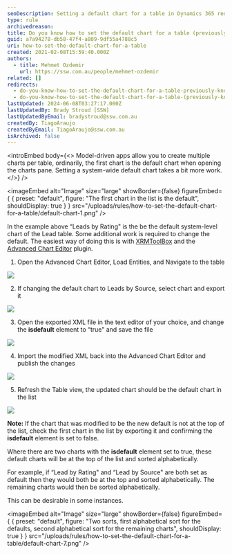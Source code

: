 ```yaml
---
seoDescription: Setting a default chart for a table in Dynamics 365 requires some additional work beyond creating multiple charts. Learn how to set a system-wide default chart using XRMToolBox and Advanced Chart Editor plugins.
type: rule
archivedreason:
title: Do you know how to set the default chart for a table (previously known as an entity)?
guid: a7a94278-db58-47f4-a809-9df55a4788c5
uri: how-to-set-the-default-chart-for-a-table
created: 2021-02-08T15:59:40.000Z
authors:
  - title: Mehmet Ozdemir
    url: https://ssw.com.au/people/mehmet-ozdemir
related: []
redirects:
  - do-you-know-how-to-set-the-default-chart-for-a-table-previously-known-as-an-entity
  - do-you-know-how-to-set-the-default-chart-for-a-table-(previously-known-as-an-entity)
lastUpdated: 2024-06-08T03:27:17.000Z
lastUpdatedBy: Brady Stroud [SSW]
lastUpdatedByEmail: bradystroud@ssw.com.au
createdBy: TiagoAraujo
createdByEmail: TiagoAraujo@ssw.com.au
isArchived: false
---
```


<introEmbed
  body={<>
Model-driven apps allow you to create multiple charts per table, ordinarily, the first chart is the default chart when opening the charts pane. Setting a system-wide default chart takes a bit more work.
  </>}
/>

<imageEmbed
  alt="Image"
  size="large"
  showBorder={false}
  figureEmbed={ {
    preset: "default",
    figure: "The first chart in the list is the default",
    shouldDisplay: true
  } }
  src="/uploads/rules/how-to-set-the-default-chart-for-a-table/default-chart-1.png"
/>


In the example above “Leads by Rating" is the be the default system-level chart of the Lead table. Some additional work is required to change the default. The easiest way of doing this is with [XRMToolBox](https://www.xrmtoolbox.com/) and the [Advanced Chart Editor](https://crmchartguy.com/2017/06/10/edit-charts-in-the-xrmtoolbox-for-dynamics-365/) plugin.

1. Open the Advanced Chart Editor, Load Entities, and Navigate to the table

![](/uploads/rules/how-to-set-the-default-chart-for-a-table/default-chart-2.png)

2. If changing the default chart to Leads by Source, select chart and export it

![](/uploads/rules/how-to-set-the-default-chart-for-a-table/default-chart-3.png)

3. Open the exported XML file in the text editor of your choice, and change the **isdefault** element to “true" and save the file

![](/uploads/rules/how-to-set-the-default-chart-for-a-table/default-chart-4.png)

4. Import the modified XML back into the Advanced Chart Editor and publish the changes

![](/uploads/rules/how-to-set-the-default-chart-for-a-table/default-chart-5.png)

5. Refresh the Table view, the updated chart should be the default chart in the list

![](/uploads/rules/how-to-set-the-default-chart-for-a-table/default-chart-6.png)

**Note:** If the chart that was modified to be the new default is not at the top of the list, check the first chart in the list by exporting it and confirming the **isdefault** element is set to false.

Where there are two charts with the **isdefault** element set to true, these default charts will be at the top of the list and sorted alphabetically.

For example, if “Lead by Rating" and “Lead by Source" are both set as default then they would both be at the top and sorted alphabetically. The remaining charts would then be sorted alphabetically.

This can be desirable in some instances.


<imageEmbed
  alt="Image"
  size="large"
  showBorder={false}
  figureEmbed={ {
    preset: "default",
    figure: "Two sorts, first alphabetical sort for the defaults, second alphabetical sort for the remaining charts",
    shouldDisplay: true
  } }
  src="/uploads/rules/how-to-set-the-default-chart-for-a-table/default-chart-7.png"
/>

